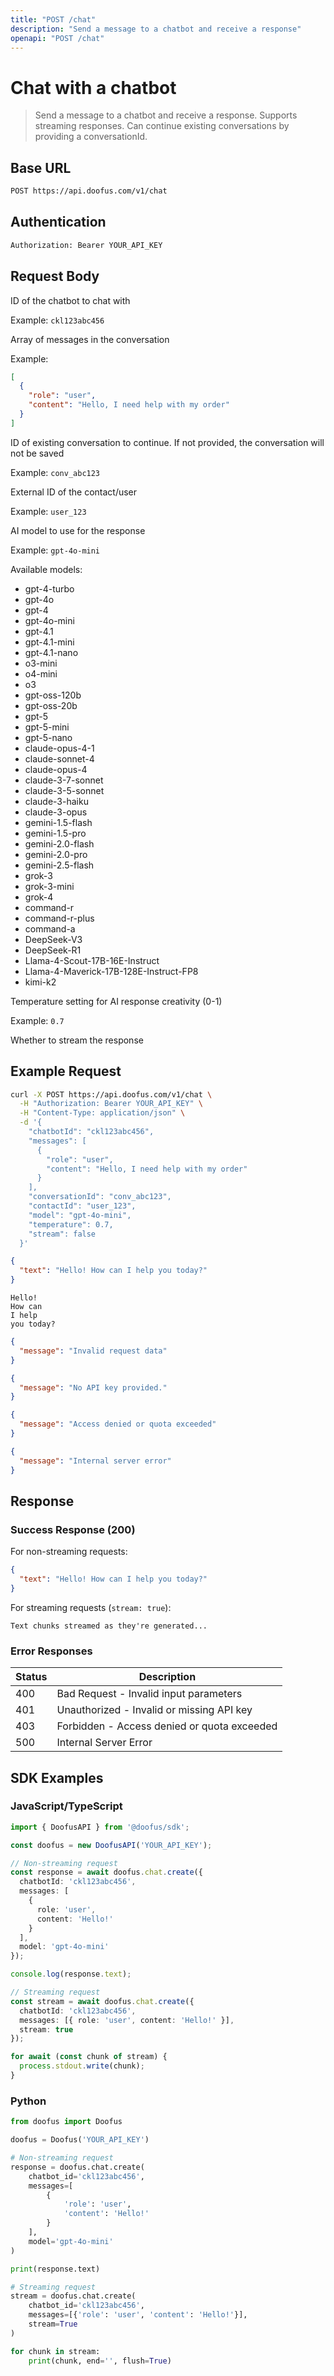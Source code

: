 ```yaml
---
title: "POST /chat"
description: "Send a message to a chatbot and receive a response"
openapi: "POST /chat"
---
```


# Chat with a chatbot

> Send a message to a chatbot and receive a response. Supports streaming responses.
Can continue existing conversations by providing a conversationId.

## Base URL

```bash
POST https://api.doofus.com/v1/chat
```

## Authentication

```bash
Authorization: Bearer YOUR_API_KEY
```

## Request Body

<ParamField body="chatbotId" type="string" required>
  ID of the chatbot to chat with
  
  Example: `ckl123abc456`
</ParamField>

<ParamField body="messages" type="array" required>
  Array of messages in the conversation
  
  Example:
  ```json
  [
    {
      "role": "user",
      "content": "Hello, I need help with my order"
    }
  ]
  ```
</ParamField>

<ParamField body="conversationId" type="string">
  ID of existing conversation to continue. If not provided, the conversation will not be saved
  
  Example: `conv_abc123`
</ParamField>

<ParamField body="contactId" type="string">
  External ID of the contact/user
  
  Example: `user_123`
</ParamField>

<ParamField body="model" type="string">
  AI model to use for the response
  
  Example: `gpt-4o-mini`

  Available models:
  - gpt-4-turbo
  - gpt-4o
  - gpt-4
  - gpt-4o-mini
  - gpt-4.1
  - gpt-4.1-mini
  - gpt-4.1-nano
  - o3-mini
  - o4-mini
  - o3
  - gpt-oss-120b
  - gpt-oss-20b
  - gpt-5
  - gpt-5-mini
  - gpt-5-nano
  - claude-opus-4-1
  - claude-sonnet-4
  - claude-opus-4
  - claude-3-7-sonnet
  - claude-3-5-sonnet
  - claude-3-haiku
  - claude-3-opus
  - gemini-1.5-flash
  - gemini-1.5-pro
  - gemini-2.0-flash
  - gemini-2.0-pro
  - gemini-2.5-flash
  - grok-3
  - grok-3-mini
  - grok-4
  - command-r
  - command-r-plus
  - command-a
  - DeepSeek-V3
  - DeepSeek-R1
  - Llama-4-Scout-17B-16E-Instruct
  - Llama-4-Maverick-17B-128E-Instruct-FP8
  - kimi-k2
</ParamField>

<ParamField body="temperature" type="number">
  Temperature setting for AI response creativity (0-1)
  
  Example: `0.7`
</ParamField>

<ParamField body="stream" type="boolean" default={false}>
  Whether to stream the response
</ParamField>

## Example Request

<CodeGroup>

```bash Request
curl -X POST https://api.doofus.com/v1/chat \
  -H "Authorization: Bearer YOUR_API_KEY" \
  -H "Content-Type: application/json" \
  -d '{
    "chatbotId": "ckl123abc456",
    "messages": [
      {
        "role": "user",
        "content": "Hello, I need help with my order"
      }
    ],
    "conversationId": "conv_abc123",
    "contactId": "user_123",
    "model": "gpt-4o-mini",
    "temperature": 0.7,
    "stream": false
  }'
```

```json Response (200)
{
  "text": "Hello! How can I help you today?"
}
```

```text Response (200 - Streaming)
Hello!
How can
I help
you today?
```

```json Response (400)
{
  "message": "Invalid request data"
}
```

```json Response (401)
{
  "message": "No API key provided."
}
```

```json Response (403)
{
  "message": "Access denied or quota exceeded"
}
```

```json Response (500)
{
  "message": "Internal server error"
}
```

</CodeGroup>

## Response

### Success Response (200)

For non-streaming requests:
```json
{
  "text": "Hello! How can I help you today?"
}
```

For streaming requests (`stream: true`):
```text
Text chunks streamed as they're generated...
```

### Error Responses

| Status | Description |
|--------|-------------|
| 400 | Bad Request - Invalid input parameters |
| 401 | Unauthorized - Invalid or missing API key |
| 403 | Forbidden - Access denied or quota exceeded |
| 500 | Internal Server Error |

## SDK Examples

### JavaScript/TypeScript

```typescript
import { DoofusAPI } from '@doofus/sdk';

const doofus = new DoofusAPI('YOUR_API_KEY');

// Non-streaming request
const response = await doofus.chat.create({
  chatbotId: 'ckl123abc456',
  messages: [
    {
      role: 'user',
      content: 'Hello!'
    }
  ],
  model: 'gpt-4o-mini'
});

console.log(response.text);

// Streaming request
const stream = await doofus.chat.create({
  chatbotId: 'ckl123abc456',
  messages: [{ role: 'user', content: 'Hello!' }],
  stream: true
});

for await (const chunk of stream) {
  process.stdout.write(chunk);
}
```

### Python

```python
from doofus import Doofus

doofus = Doofus('YOUR_API_KEY')

# Non-streaming request
response = doofus.chat.create(
    chatbot_id='ckl123abc456',
    messages=[
        {
            'role': 'user',
            'content': 'Hello!'
        }
    ],
    model='gpt-4o-mini'
)

print(response.text)

# Streaming request
stream = doofus.chat.create(
    chatbot_id='ckl123abc456',
    messages=[{'role': 'user', 'content': 'Hello!'}],
    stream=True
)

for chunk in stream:
    print(chunk, end='', flush=True)
```